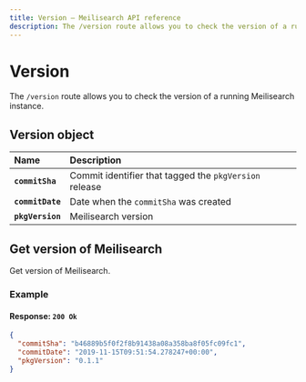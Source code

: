 ```yaml
---
title: Version — Meilisearch API reference
description: The /version route allows you to check the version of a running Meilisearch instance.
---
```


# Version

The `/version` route allows you to check the version of a running Meilisearch instance.

## Version object

| Name             | Description                                            |
| :--------------- | :----------------------------------------------------- |
| **`commitSha`**  | Commit identifier that tagged the `pkgVersion` release |
| **`commitDate`** | Date when the `commitSha` was created                  |
| **`pkgVersion`** | Meilisearch version                                    |

## Get version of Meilisearch

<RouteHighlighter method="GET" route="/version"/>

Get version of Meilisearch.

### Example

<CodeSamples id="get_version_1" />

#### Response: `200 Ok`

```json
{
  "commitSha": "b46889b5f0f2f8b91438a08a358ba8f05fc09fc1",
  "commitDate": "2019-11-15T09:51:54.278247+00:00",
  "pkgVersion": "0.1.1"
}
```
